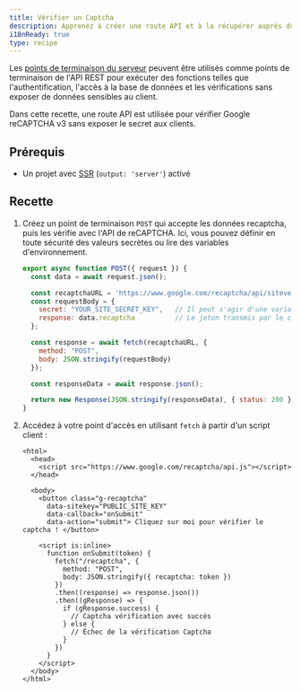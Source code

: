 ```yaml
---
title: Vérifier un Captcha
description: Apprenez à créer une route API et à la récupérer auprès du client.
i18nReady: true
type: recipe
---
```


Les [points de terminaison du serveur](/fr/core-concepts/endpoints/#points-de-terminaison-du-serveur-routes-api) peuvent être utilisés comme points de terminaison de l'API REST pour exécuter des fonctions telles que l'authentification, l'accès à la base de données et les vérifications sans exposer de données sensibles au client.

Dans cette recette, une route API est utilisée pour vérifier Google reCAPTCHA v3 sans exposer le secret aux clients.

## Prérequis
- Un projet avec [SSR](/fr/guides/server-side-rendering/) (`output: 'server'`) activé

## Recette

1. Créez un point de terminaison `POST` qui accepte les données recaptcha, puis les vérifie avec l'API de reCAPTCHA. Ici, vous pouvez définir en toute sécurité des valeurs secrètes ou lire des variables d'environnement.

    ```js title="src/pages/recaptcha.js"
    export async function POST({ request }) {
      const data = await request.json();

      const recaptchaURL = 'https://www.google.com/recaptcha/api/siteverify';
      const requestBody = {
        secret: "YOUR_SITE_SECRET_KEY",   // Il peut s'agir d'une variable d'environnement
        response: data.recaptcha          // Le jeton transmis par le client
      };

      const response = await fetch(recaptchaURL, {
        method: "POST",
        body: JSON.stringify(requestBody)
      });

      const responseData = await response.json();

      return new Response(JSON.stringify(responseData), { status: 200 });
    }
    ```

2. Accédez à votre point d'accès en utilisant `fetch` à partir d'un script client :

    ```astro title="src/pages/index.astro"
    <html>
      <head>
        <script src="https://www.google.com/recaptcha/api.js"></script>
      </head>

      <body>
        <button class="g-recaptcha" 
          data-sitekey="PUBLIC_SITE_KEY" 
          data-callback="onSubmit" 
          data-action="submit"> Cliquez sur moi pour vérifier le captcha ! </button>

        <script is:inline>
          function onSubmit(token) {
            fetch("/recaptcha", {
              method: "POST",
              body: JSON.stringify({ recaptcha: token })
            })
            .then((response) => response.json())
            .then((gResponse) => {
              if (gResponse.success) {
                // Captcha vérification avec succès
              } else {
                // Échec de la vérification Captcha
              }
            })
          }
        </script>
      </body>
    </html>
    ```
